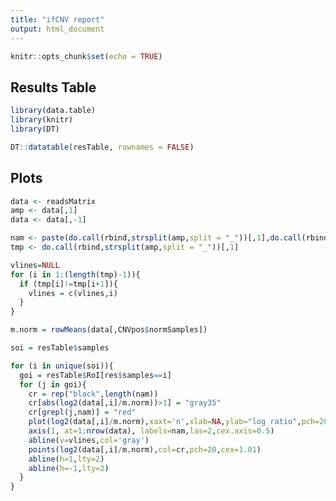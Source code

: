 ```yaml
---
title: "ifCNV report"
output: html_document
---
```


```r
knitr::opts_chunk$set(echo = TRUE)
```

## Results Table

```r
library(data.table)
library(knitr)
library(DT)

DT::datatable(resTable, rownames = FALSE)
```

## Plots

```r


data <- readsMatrix
amp <- data[,1]
data <- data[,-1]

nam <- paste(do.call(rbind,strsplit(amp,split = "_"))[,1],do.call(rbind,strsplit(amp,split = "_"))[,2],sep="-")
tmp <- do.call(rbind,strsplit(amp,split = "_"))[,1]

vlines=NULL
for (i in 1:(length(tmp)-1)){
  if (tmp[i]!=tmp[i+1]){
    vlines = c(vlines,i)
  }
}

m.norm = rowMeans(data[,CNVpos$normSamples])

soi = resTable$samples

for (i in unique(soi)){
  goi = resTable$RoI[res$samples==i]
  for (j in goi){
    cr = rep("black",length(nam))
    cr[abs(log2(data[,i]/m.norm))>1] = "gray35"
    cr[grepl(j,nam)] = "red"
    plot(log2(data[,i]/m.norm),xaxt='n',xlab=NA,ylab="log ratio",pch=20,main=paste(i, "-", j))
    axis(1, at=1:nrow(data), labels=nam,las=2,cex.axis=0.5) 
    abline(v=vlines,col='gray')
    points(log2(data[,i]/m.norm),col=cr,pch=20,cex=1.01)
    abline(h=1,lty=2)
    abline(h=-1,lty=2)
  }
}


```

